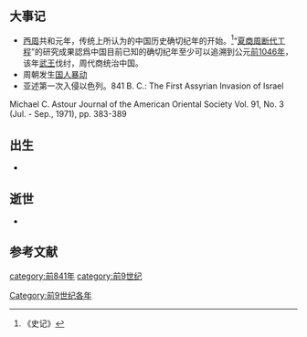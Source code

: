 {{yearTOC|-841|[[庚申|庚申年]]（[[生肖|猴年]]）；周'''[[周厉王|厉王胡]]三十七年'''；国人'''[[共和_(西周)|共和]]元年'''}}

== 大事记 ==
*[[西周|西周]]共和元年，传统上所认为的中国历史确切纪年的开始。<ref>《史记》</ref>“[[夏商周断代工程|夏商周断代工程]]”的研究成果認爲中国目前已知的确切纪年至少可以追溯到公元[[前1046年|前1046年]]，该年[[周武王|武王]]伐纣，周代商统治中国。
*周朝发生[[国人暴动|国人暴动]]
*亚述第一次入侵以色列。<ref>841 B. C.: The First Assyrian Invasion of Israel
Michael C. Astour
Journal of the American Oriental Society
Vol. 91, No. 3 (Jul. - Sep., 1971), pp. 383-389</ref>

== 出生 ==
*

== 逝世 ==
*

==参考文献==
{{reflist}}

[[category:前841年|category:前841年]]
[[category:前9世纪|category:前9世纪]]
[[Category:前9世纪各年|Category:前9世纪各年]]
